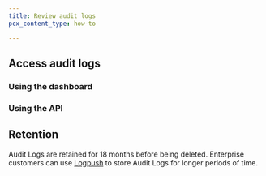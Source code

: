 ```yaml
---
title: Review audit logs
pcx_content_type: how-to

---
```



<Render file="account-audit-logs-definition" />

## Access audit logs

### Using the dashboard

<Render file="view-audit-log" />

### Using the API

<Render file="audit-log-api" />

## Retention

Audit Logs are retained for 18 months before being deleted. Enterprise customers can use [Logpush](/logs/about/) to store Audit Logs for longer periods of time.
